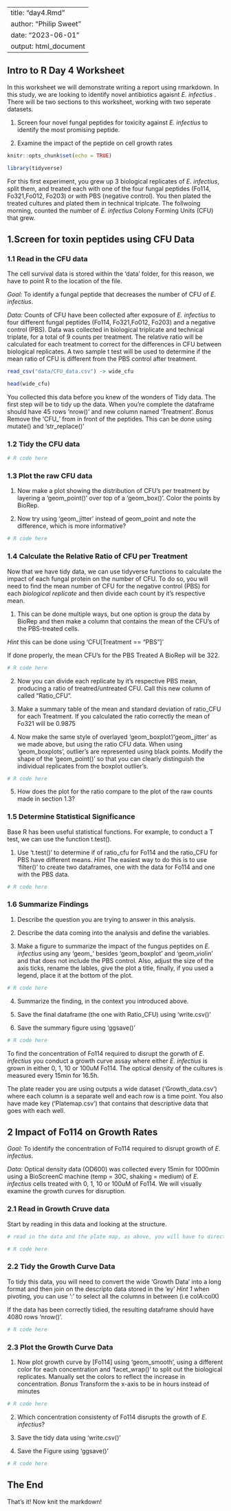 
---
title: "day4.Rmd"
author: "Philip Sweet"
date: "2023-06-01"
output: html_document
---

## Intro to R Day 4 Worksheet 

In this worksheet we will demonstrate writing a report using rmarkdown. In this study, we are looking to identify novel antibiotics agaisnt *E. infectius* . There will be two sections to this worksheet, working with two seperate datasets.

1. Screen four novel fungal peptides for toxicity against *E. infectius* to identify the most promising peptide.

2. Examine the impact of the peptide on cell growth rates 

```r
knitr::opts_chunk$set(echo = TRUE)

library(tidyverse)

```

For this first experiment, you grew up 3 biological replicates of *E. infectius*, split them, and treated each with one of the four fungal peptides (Fo114, Fo321,Fo012, Fo203) or with PBS (negative control). You then plated the treated cultures and plated them in technical triplcate. The follwoing morning, counted the number of *E. infectius* Colony Forming Units (CFU) that grew. 

## 1.Screen for toxin peptides using CFU Data

### 1.1 Read in the CFU data

The cell survival data is stored within the 'data' folder, for this reason, we have to point R to the location of the file. 

*Goal:* To identify a fungal peptide that decreases the number of CFU of *E. infectius*. 

*Data:* Counts of CFU have been collected after exposure of *E. infectius* to four different fungal peptides (Fo114, Fo321,Fo012, Fo203) and a negative control (PBS). Data was collected in biological triplicate and technical triplate, for a total of 9 counts per treatment. The relative ratio will be calculated for each treatment to correct for the differences in CFU between biological replicates.  A two sample t test will be used to determine if the mean ratio of CFU is different from the PBS control after treatment.  

```r

read_csv("data/CFU_data.csv") -> wide_cfu

head(wide_cfu)

```

You collected this data before you knew of the wonders of Tidy data. The first step will be to tidy up the data. When you're complete the dataframe should have 45 rows 'nrow()' and new column named 'Treatment'. *Bonus* Remove the 'CFU_' from in front of the peptides. This can be done using mutate() and 'str_replace()'

### 1.2 Tidy the CFU data

```r

# R code here

```

### 1.3 Plot the raw CFU data

1. Now make a plot showing the distribution of CFU's per treatment by layering a 'geom_point()' over top of a 'geom_box()'. Color the points by BioRep. 

2. Now try using 'geom_jitter' instead of geom_point and note the difference, which is more informative? 

```r

# R code here

```

### 1.4 Calculate the Relative Ratio of CFU per Treatment

Now that we have tidy data, we can use tidyverse functions to calculate the impact of each fungal protein on the number of CFU. To do so, you will need to find the mean number of CFU for the negative control (PBS) for each *biological replicate* and then divide each count by it's respective mean. 

1. This can be done multiple ways, but one option is group the data by BioRep and then make a column that contains the mean of the CFU's of the PBS-treated cells. 

*Hint* this can be done using 'CFU[Treatment == "PBS"]' 

If done properly, the mean CFU's for the PBS Treated A BioRep will be 322.

```r

# R code here


```

2. Now you can divide each replicate by it's respective PBS mean, producing a ratio of treatred/untreated CFU. Call this new column of called "Ratio_CFU". 

3. Make a summary table of the mean and standard deviation of ratio_CFU for each Treatment. If you calculated the ratio correctly the mean of Fo321 will be 0.9875

4. Now make the same style of overlayed 'geom_boxplot'/'geom_jitter' as we made above, but using the ratio CFU data. When using 'geom_boxplots', outlier's are represented using black points. Modify the shape of the 'geom_point()' so that you can clearly distinguish the individual replicates from the boxplot outlier's.

```r

# R code here


```

5. How does the plot for the ratio compare to the plot of the raw counts made in section 1.3? 

### 1.5 Determine Statistical Significance 

Base R has been useful statistical functions. For example, to conduct a T test, we can use the function t.test().

1. Use 't.test()' to determine if of ratio_cfu for Fo114 and the ratio_CFU for PBS have different means.
*Hint* The easiest way to do this is to use 'filter()' to create two dataframes, one with the data for Fo114 and one with the PBS data.

```r

# R code here

```

### 1.6 Summarize Findings 

1. Describe the question you are trying to answer in this analysis. 

2. Describe the data coming into the analysis and define the variables.

3. Make a figure to summarize the impact of the fungus peptides on *E. infectius* using any 'geom_' besides 'geom_boxplot' and 'geom_violin' and that does not include the PBS control. Also, adjust the size of the axis ticks, rename the lables, give the plot a title, finally, if you used a legend, place it at the bottom of the plot. 

```r

# R code here

```

4. Summarize the finding, in the context you introduced above.

5. Save the final dataframe (the one with Ratio_CFU) using 'write.csv()'

6. Save the summary figure using 'ggsave()'

```r

# R code here

```

To find the concentration of Fo114 required to disrupt the gorwth of *E. infectius* you conduct a growth curve assay where either *E. infectius* is grown in either 0, 1, 10 or 100uM Fo114. The optical density of the cultures is measured every 15min for 16.5h. 

The plate reader you are using outputs a wide dataset ('Growth_data.csv') where each column is a separate well and each row is a time point. You also have made key ('Platemap.csv') that contains that descriptive data that goes with each well. 

## 2 Impact of Fo114 on Growth Rates 

*Goal:* To identify the concentration of Fo114 required to disrupt growth of *E. infectius*. 

*Data:* Optical density data (OD600) was collected every 15min for 1000min using a BioScreenC machine (temp = 30C, shaking = medium) of *E. infectius* cells treated with 0, 1, 10 or 100uM of Fo114. We will visually examine the growth curves for disruption. 

### 2.1 Read in Growth Cruve data

Start by reading in this data and looking at the structure. 

```r

# read in the data and the plate map, as above, you will have to direct R to the files

# R code here

```
### 2.2 Tidy the Growth Curve Data

To tidy this data, you will need to convert the wide 'Growth Data' into a long format and then join on the descripto data stored in the 'ey' *Hint 1* when pivoting, you can use ':' to select all the columns in between (i.e colA:colX) 

If the data has been correctly tidied, the resulting dataframe should have 4080 rows 'nrow()'.

```r

# R code here

```

### 2.3 Plot the Growth Curve Data

1. Now plot growth curve by [Fo114] using 'geom_smooth', using a different color for each concentration and 'facet_wrap()' to split out the biological replicates. Manually set the colors to reflect the increase in concentration.  *Bonus* Transform the x-axis to be in hours instead of minutes

```r

# R code here

```
 
 2. Which concentration consistenty of Fo114 disrupts the growth of *E. infectius*? 

 3. Save the tidy data using 'write.csv()'

 4. Save the Figure using 'ggsave()'

```r

# R code here

```

## The End 

That's it! Now knit the markdown!




